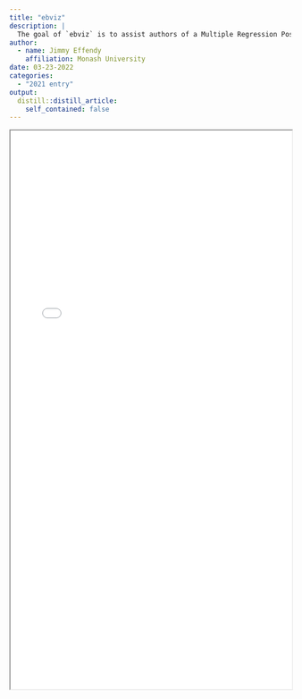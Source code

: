 ```yaml
---
title: "ebviz"
description: |
  The goal of `ebviz` is to assist authors of a Multiple Regression Poststratification edited book in creating visualizations that are readable, cohesive, and accessible.
author:
  - name: Jimmy Effendy
    affiliation: Monash University
date: 03-23-2022
categories:
  - "2021 entry"
output:
  distill::distill_article:
    self_contained: false
---
```



<iframe src="readme - Jimmy Effendy.html" height = "1000px" width="100%"></iframe>
